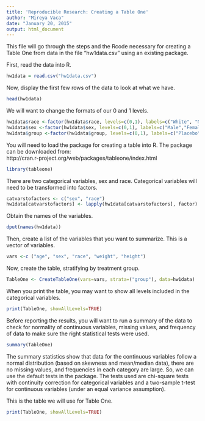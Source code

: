 ```yaml
---
title: 'Reproducible Research: Creating a Table One'
author: "Mireya Vaca"
date: "January 20, 2015"
output: html_document
---
```



This file will go through the steps and the Rcode necessary for creating a Table One from data in the file "hw1data.csv" using an existing package.

First, read the data into R. 

```r
hw1data = read.csv("hw1data.csv")
```


Now, display the first few rows of the data to look at what we have. 

```r
head(hw1data)
```


We will want to change the formats of our 0 and 1 levels. 

```r
hw1data$race <-factor(hw1data$race, levels=c(0,1), labels=c("White", "Non-white"))
hw1data$sex <-factor(hw1data$sex, levels=c(0,1), labels=c("Male","Female"))
hw1data$group <-factor(hw1data$group, levels=c(0,1), labels=c("Placebo", "Treatment"))
```


You will need to load the package for creating a table into R.  The package can be downloaded from:  
http://cran.r-project.org/web/packages/tableone/index.html  

```r
library(tableone)
```


There are two categorical variables, sex and race. Categorical variables will need to be transformed into factors. 

```r
catvarstofactors <- c("sex", "race")
hw1data[catvarstofactors] <- lapply(hw1data[catvarstofactors], factor)
```


Obtain the names of the variables. 

```r
dput(names(hw1data))
```


Then, create a list of the variables that you want to summarize. This is a vector of variables.

```r
vars <-c ("age", "sex", "race", "weight", "height")
```


Now, create the table, stratifying by treatment group. 

```r
TableOne <- CreateTableOne(vars=vars, strata=("group"), data=hw1data)
```


When you print the table, you may want to show all levels included in the categorical variables.  

```r
print(TableOne, showAllLevels=TRUE)
```


Before reporting the results, you will want to run a summary of the data to check for normality of continuous variables, missing values, and frequency of data to make sure the right statistical tests were used. 

```r
summary(TableOne)
```


The summary statistics show that data for the continuous variables follow a normal distribution (based on skewness and mean/median data), there are no missing values, and frequencies in each category are large. So, we can use the default tests in the package. The tests used are chi-square tests with continuity correction for categorical variables and a two-sample t-test for continuous variables (under an equal variance assumption). 


This is the table we will use for Table One.

```r
print(TableOne, showAllLevels=TRUE)
```


